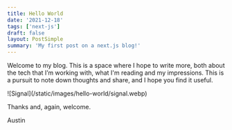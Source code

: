 ```yaml
---
title: Hello World
date: '2021-12-18'
tags: ['next-js']
draft: false
layout: PostSimple
summary: 'My first post on a next.js blog!'
---
```


Welcome to my blog. This is a space where I hope to write more, both about the tech that I’m working with, what I'm reading and my impressions. This is a pursuit to note down thoughts and share, and I hope you find it useful.

<div className="flex flex-wrap -mx-2 overflow-hidden xl:-mx-2">
  <div className="my-1 px-2 w-full overflow-hidden xl:my-1 xl:px-2 xl:w-1/2">
    ![Signal](/static/images/hello-world/signal.webp)
  </div>
</div>

Thanks and, again, welcome.

Austin